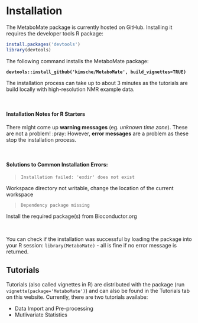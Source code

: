 # Installation
The MetaboMate package is currently hosted on GitHub. Installing it requires the developer tools R package:
```r
install.packages('devtools')
library(devtools)
```

The following command installs the MetaboMate package:

**`devtools::install_github('kimsche/MetaboMate', build_vignettes=TRUE)`**

The installation process can take up to about 3 minutes as the tutorials are build locally with high-resolution NMR example data.


&nbsp;

#### Installation Notes for R Starters

There might come up **warning messages** (eg. *unknown time zone*). These are not a problem! :pray:
However, **error messages** are a problem as these stop the installation process. 

&nbsp;

#### Solutions to Common Installation Errors:

>`Installation failed: 'exdir' does not exist`

Workspace directory not writable, change the location of the current workspace

>`Dependency package missing`

Install the required package(s) from Bioconductor.org

&nbsp;

You can check if the installation was successful by loading the package into your R session: `library(MetaboMate)` - all is fine if no error message is returned.



## Tutorials
Tutorials (also called vignettes in R) are distributed with the package (run `vignette(package='MetaboMate')`) and can also be found in the Tutorials tab on this website. Currently, there are two tutorials availabe:

* Data Import and Pre-processing
* Mutlivariate Statistics




